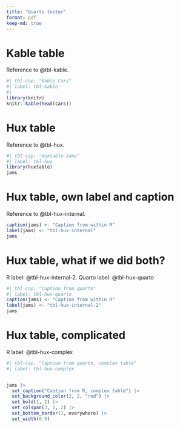 ```yaml
---
title: "Quarto tester"
format: pdf
keep-md: true
---
```


# Kable table

Reference to @tbl-kable.

```r
#| tbl-cap: "Kable Cars"
#| label: tbl-kable
#| 
library(knitr)
knitr::kable(head(cars))
```

# Hux table

Reference to @tbl-hux.

```r
#| tbl-cap: "Huxtable Jams"
#| label: tbl-hux
library(huxtable)
jams

```

# Hux table, own label and caption

Reference to @tbl-hux-internal.

```r
caption(jams) <- "Caption from within R"
label(jams) <- "tbl-hux-internal"
jams

```


# Hux table, what if we did both?

R label: @tbl-hux-internal-2. Quarto label: @tbl-hux-quarto

```r
#| tbl-cap: "Caption from quarto"
#| label: tbl-hux-quarto
caption(jams) <- "Caption from within R"
label(jams) <- "tbl-hux-internal-2"
jams

```



# Hux table, complicated

R label: @tbl-hux-complex

```r
#| tbl-cap: "Caption from quarto, complex table"
#| label: tbl-hux-complex


jams |> 
  set_caption("Caption from R, complex table") |> 
  set_background_color(2, 2, "red") |> 
  set_bold(1, 2) |> 
  set_colspan(3, 1, 2) |> 
  set_bottom_border(1, everywhere) |> 
  set_width(0.9)

```
